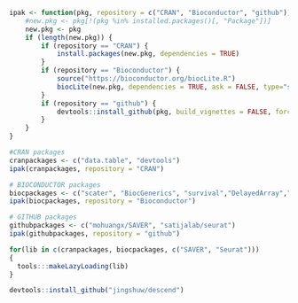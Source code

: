 ```{r}
ipak <- function(pkg, repository = c("CRAN", "Bioconductor", "github")) {
    #new.pkg <- pkg[!(pkg %in% installed.packages()[, "Package"])]
    new.pkg <- pkg
    if (length(new.pkg)) {
        if (repository == "CRAN") {
            install.packages(new.pkg, dependencies = TRUE)
        }
        if (repository == "Bioconductor") {
            source("https://bioconductor.org/biocLite.R")
            biocLite(new.pkg, dependencies = TRUE, ask = FALSE, type="source")
        }
        if (repository == "github") {
            devtools::install_github(pkg, build_vignettes = FALSE, force = TRUE) 
        }
    }
}

#CRAN packages
cranpackages <- c("data.table", "devtools")
ipak(cranpackages, repository = "CRAN")

# BIOCONDUCTOR packages
biocpackages <- c("scater", "BiocGenerics", "survival","DelayedArray","scran","biomaRt","monocle","edgeR","tools","pastecs","plotrix","FNN","rsvd","Matrix","RColorBrewer","M3Drop","VennDiagram","MAST","ggplot2","GenomicRanges","ReactomePA","clusterProfiler", "pathview", "limSolve")
ipak(biocpackages, repository = "Bioconductor")

# GITHUB packages
githubpackages <- c("mohuangx/SAVER", "satijalab/seurat")
ipak(githubpackages, repository = "github")

for(lib in c(cranpackages, biocpackages, c("SAVER", "Seurat")))
{
  tools:::makeLazyLoading(lib)
}

```


```{r}
devtools::install_github("jingshuw/descend")
```

